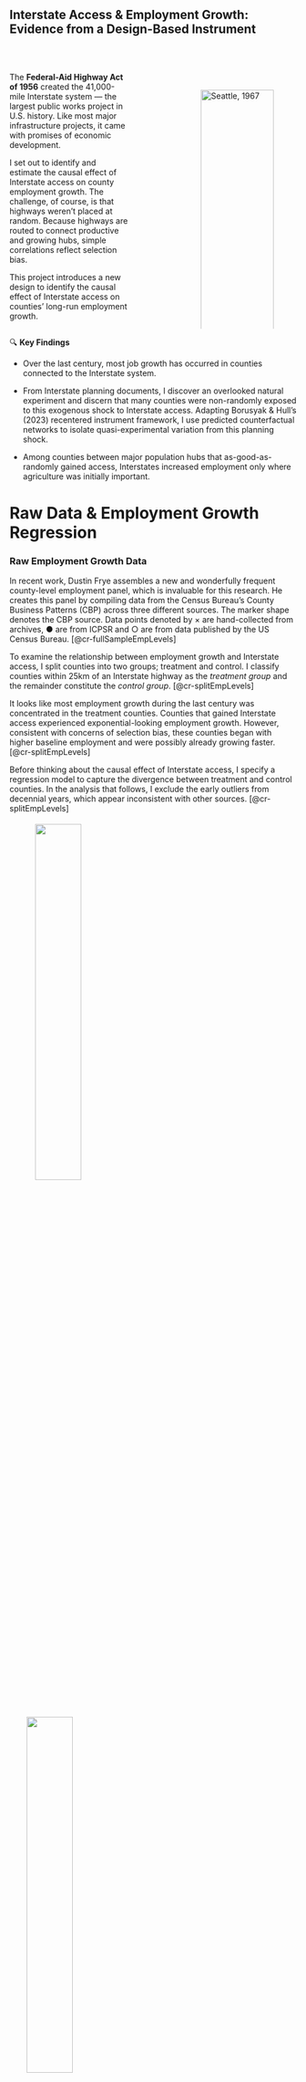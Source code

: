 

::: {.intro-center}
## Interstate Access & Employment Growth: <br> Evidence from a Design-Based Instrument

<br>

::::: columns
::: {.column width="45%"}

The **Federal-Aid Highway Act of 1956** created the 41,000-mile Interstate system — the largest public works project in U.S. history. Like most major infrastructure projects, it came with promises of economic development.

I set out to identify and estimate the causal effect of Interstate access on county employment growth. The challenge, of course, is that highways weren’t placed at random. Because highways are routed to connect productive and growing hubs, simple correlations reflect selection bias.

This project introduces a new design to identify the causal effect of Interstate access on counties' long-run employment growth.
:::

::: {.column width="10%"}

:::

::: {.column width="45%"}
<br>

![Seattle, 1967](images/Alaskan-Way-Viaduct-Seattle-1967.jpg){style="float: right; margin-left: 5em; width:100%"}
:::
:::::
:::



::: {.info-block}
&#128269; **Key Findings**

- Over the last century, most job growth has occurred in counties connected to the Interstate system.

- From Interstate planning documents, I discover an overlooked natural experiment and discern that many counties were non-randomly exposed to this exogenous shock to Interstate access. Adapting Borusyak & Hull’s (2023) recentered instrument framework, I use predicted counterfactual networks to isolate quasi-experimental variation from this planning shock.

- Among counties between major population hubs that as-good-as-randomly gained access, Interstates increased employment only where agriculture was initially important.
:::



# Raw Data & Employment Growth Regression

### Raw Employment Growth Data

:::: {.cr-section layout="overlay-right"}
In recent work, Dustin Frye assembles a new and wonderfully frequent county-level employment panel, which is invaluable for this research. He creates this panel by compiling data from the Census Bureau's County Business Patterns (CBP) across three different sources. The marker shape denotes the CBP source. Data points denoted by &times; are hand-collected from archives, &#9679; are from ICPSR and &#9675; are from data published by the US Census Bureau. [@cr-fullSampleEmpLevels]



To examine the relationship between employment growth and Interstate access, I split counties into two groups; treatment and control. I classify counties within 25km of an Interstate highway as the *treatment group* and the remainder constitute the *control group*. [@cr-splitEmpLevels]


It looks like most employment growth during the last century was concentrated in the treatment counties. Counties that gained Interstate access experienced exponential-looking employment growth. However, consistent with concerns of selection bias, these counties began with higher baseline employment and were possibly already growing faster. [@cr-splitEmpLevels]

Before thinking about the causal effect of Interstate access, I specify a regression model to capture the divergence between treatment and control counties. In the analysis that follows, I exclude the early outliers from decennial years, which appear inconsistent with other sources. [@cr-splitEmpLevels]

::: {#cr-fullSampleEmpLevels}
![](images/rawGrowthRates/fullSampleEmpLevels.jpeg){width="40%" style="padding:5px; margin-left: 40px;"}
![](images/rawGrowthRates/blankLegendSpace.jpeg){width="40%" style="margin-left: 30px; display: block; margin-right: auto;"}
:::

::: {#cr-splitEmpLevels}
![](images/rawGrowthRates/empLevels.jpeg){width="40%" style="padding:5px; margin-left: 40px;"}
![](images/rawGrowthRates/levelsLegend.jpeg){width="40%" style="margin-left: 30px; display: block; margin-right: auto;"}
:::
::::

### Baseline Employment Growth Regression Model

<br>

To flexibly capture dynamic effects while preserving statistical power, I group years into 4-year periods, $\tau \in \{1970\text{-}1974,\,1975\text{-}1979,\,\dots,\,2010\text{-}2014\}$. For each period $\tau$, I estimate the following specification, with counties indexed by $c$:

::: {style="font-size: 1.25em;"}
$$
\log(Y_{c, t}) - \log(Y_{c,1953}) 
= \beta_{0,\tau} + \beta_{1,\tau}\,\text{Treatment}_{c} 
+ X_{c}\gamma_{\tau} + \delta_{t} + \varepsilon_{c, t}
$$
:::

The dependent variable is the log change in employment in county $c$ since 1953. The coefficient $\beta_{1,\tau}$ measures the relationship between Interstate access and post-construction employment growth at period $\tau$. The indicator $\text{Treatment}_{c}$ equals one if county $c$ was within 25km of an Interstate highway. The vector $X_{c}$ includes baseline county characteristics measured prior to Interstate construction, and $\delta_{t}$ denotes year fixed effects.

:::: {.cr-section layout="overlay-right"}
The table reports the OLS estimates of $\beta_{1,\tau}$. The pattern of results is unsurprising given the raw data; the estimates are statistically significant and grow in magnitude over time. @cr-ols

A coefficient $\hat\beta_{1,\tau}$ implies that treatment counties experienced $(e^{\hat\beta_{1,\tau}} - 1) \times 100$ percent higher growth relative to control counties. For small coefficients, the approximation $\hat\beta_{1,\tau} \times 100$ is accurate; for example, $\hat\beta_{1,\tau} = 0.33$ corresponds to about 39 percent higher cumulative growth. @cr-ols



::: {#cr-ols style="width:35%; margin-left:5%; margin-right:auto; font-size:0.9em;"}
| Time Period | Coefficient Estimate | Standard Error | P-Val  |
|-------------|----------------------|----------------|--------|
| 1970–1974   | 0.073                | 0.023          | 0.0014 |
| 1975–1979   | 0.100                | 0.026          | 0.0001 |
| 1980–1984   | 0.128                | 0.030          | 0.0000 |
| 1985–1989   | 0.172                | 0.036          | 0.0000 |
| 1990–1994   | 0.195                | 0.039          | 0.0000 |
| 1995–1999   | 0.229                | 0.043          | 0.0000 |
| 2000–2004   | 0.274                | 0.047          | 0.0000 |
| 2005–2009   | 0.307                | 0.049          | 0.0000 |
| 2010–2014   | 0.326                | 0.049          | 0.0000 |

*Note: Conley standard errors with a 100km cutoff. N = 13,845.*
:::

::::


# Construction of Instrument


:::: {.cr-section layout="overlay-right"}
Due to selection bias, OLS estimates of $\beta_{1, \tau}$ might differ from the causal effect on Interstate access. To address this bias, I find an *instrumental variable* (IV) for $\text{Treatment}_{c}$. In other words, I construct a variable that (1) predicts which counties were more likely to receive Interstate access, but (2) is not correlated with underlying location fundamentals or other unobserved factors that shape local labor market growth. [@cr-ike]

To find such a variable, I turn to the original planning documents to learn how Interstate routes were chosen. From this, I develop a model that predicts where routes were planned and isolate the component that is uncorrelated with counties’ potential outcomes. [@cr-ike]

So, with that, let’s look more closely at the planning documents. How did planners actually decide on these routes? And was any part of that process exogenous to counties’ employment growth? [@cr-ike]{pan-to="0%,-30%" scale-by="2"}

::: {#cr-ike}
![](images/ikeSigning.jpg){width="70%" fig-align="left"}
:::
::::

<br>

### An exogenous planning shock?

:::: {.cr-section layout="overlay-right"}

These are excerpts from the 1944 report of the National Interregional Highway Committee, which outlined a plan for the future Interstate system. The section entitled *Determinants of Selection* describes that, in effect, planners picked dense, productive hubs and drew routes to connect them. Emphasis on the word *Selection*! Counties that gained Interstate access were either large and growing or happened to lie along these corridors, making treatment counties systematically different from those left out. [@cr-planningdocs]

However, the map hints at an arbitrary planning shock. Planners appear to have grouped cities by their 1940 population when drawing networks, and the final plan emphasized connecting cities with populations above 50,000. [@cr-planningdocs]

::: {#cr-planningdocs}
![](images/report/determinantsOfSelection.png){width="40%" style="border:2px solid #444; padding:5px; margin-left: 40px;"}

![](images/report/recommendedSystemMap.png){width="40%" style="margin-left: 40px"}

![](images/report/anyEffort.png){width="40%" style="border:2px solid #444; padding:5px; margin-left: 40px;"}
:::
::::


### Testing for a Discontinuity

<br>

I overlay 1940 counties with the Interstate system and, by bins of log 1940 population, compute the share of counties intersected by a highway. The probability of receiving an Interstate jumps by about 20 percentage points at the 50,000 population cutoff.

Additionally, other county characteristics and the density of counties remain smooth at this cutoff, which suggests that this is a natural experiment. Near the cutoff, there is a set of counties that shared similar potential outcomes, on average. However, for a random reason, only some of them gained Interstate access. 

This looks like a promising fuzzy RD design but, because it uses only counties near the cutoff, estimates are too underpowered to learn anything. So, what _can_ we learn from this natural experiment?

::::: {.columns .center-cols}

::: {.column width="40%"}
![](images/rdd/connectedFull.jpeg)
:::

::: {.column width="40%"}
![](images/rdd/density.jpeg)
:::
:::::

<br>

::: {.info-block}
### &#128161; There is a lot of non-random exposure to this exogenous shock

For many counties, their distance to an Interstate depends partly on the exogenous inclusion of a near-cutoff population hubs to the Interstate network. In this spatial setting, the random inclusion of a county generates treatment variation in other counties that must be traversed to connect it to the network. 

But exposure to this source of variation is itself non-random. The instrument I construct builds on this insight: it captures the induced treatment variation and, following Borusyak and Hull (2023), I apply their recentering procedure to isolate the random component.
:::

<br>

### Stylized Example

A visualization of a stylized example will help.

:::: {.cr-section layout="overlay-right"}

Here are five major population hubs. Three of them, shown in blue, are clearly above the cutoff. The two others, shown in red, have populations close to 50,000. [@cr-blankNodes]

Imagine a sharp RD: every hub with a population above 50,000 is targeted by planners, and none below that threshold are included. For the red hubs, inclusion is essentially a coin flip: if they have 49,000 residents, they are excluded; if 51,000, they are included. [@cr-blankNodes]

After seeing the populations of the red hubs, planners build this network to efficiently connect hubs. Consequently, the grey counties are treated. [@cr-network1]

Despite the randomness, comparisons of treated and control counties remain confounded by selection. Counties near large, productive hubs - or lying on the corridors between them - benefit from those locations regardless of highways. Also, centrally located counties are always more likely to be traversed, but also gain from centrality alone. [@cr-network1]

I simulate the four counterfactual networks that could have been built, given the possible connection status of the two coin-flip red hubs.  [@cr-counterfactuals]


Then, to summarize the non-random component of the treatment variation driven by the cutoff, I calculate counties' expected treatment across these counterfactuals. [@cr-expectedTreatment]


::: {#cr-blankNodes}
![](images/ivFigs/blankNodes.png){width="40%" style="float:left; margin-right:2em; margin-left:0;"}

:::

::: {#cr-network1}
![](images/ivFigs/network1.png){width="40%" style="float:left; margin-right:2em; margin-left:0;"}
:::

::: {#cr-counterfactuals}
![](images/ivFigs/simulatedNetworks.gif){width="40%" style="float:left; margin-right:2em; margin-left:0;"}
:::


::: {#cr-expectedTreatment}
![](images/ivFigs/ETreatment.png){width="40%" style="float:left; margin-right:2em; margin-left:0;"}
:::

::::

::: {.info-block}
### &#10068; Why does this work? 

The actual treatment combines random variation (from the cutoff-driven coin flips) and systematic variation (from planning priorities). By subtracting the expected treatment from the actual treatment, we get a 'recentered treatment' that is purged of the systematic component. Variation in the recentered treatment is driven only by the randomness of the cutoff.

Concretely, counties with a positive recentered treatment got a highway _only_ because they happened to be en route to a randomly included hub. Counties with a negative recentered treatment were missed, even though they could have been traversed in plausible counterfactual networks. That is good quasi-experimental identifying variation!
:::




::::: columns
::: {.column width="25%"}
![](images/ivFigs/actualTreatment.png)
:::

::: {.column width="10%" .text-center}
<br><br><br><br><br>
$$\Huge \mathbf{-}$$
:::

::: {.column width="25%"}
![](images/ivFigs/ETreatment.png)
:::

::: {.column width="10%" .text-center}
<br><br><br><br><br>
$$\Huge \mathbf{=}$$
<br><br><br><br>
:::

::: {.column width="25%"}
![](images/ivFigs/RecenteredTreatment.png)
:::
:::::

<br>


### Constructing a Recentered Instrument for US Counties

:::: {.cr-section layout="overlay-right"}

I extend this idea to construct a recentered instrument for $\text{Treatment}_c$, the indicator for a county being within 25km of an Interstate highway. [@cr-basemap]

The discontintuity implied a natural experiment; there was a set of counties near the cutoff that were plausibly randomly targeted by Interstate planners. To predict which counties these were, I estimate a probability model that incorporates other planning considerations - such as elevation, surface water, and military/manufacturing importance. The map shows the results of this prediction. Near-cutoff 'coin-flip' counties are in red and above-cutoff counties that would have been targeted regardless are blue. [@cr-compliersAndAlwaysTakersMap]

I select red counties that did in fact have populations above 50,000 and draw a straight-line network to connect them. Specifically, I use a proximity graph to predict an engineer's optimal network. [@cr-ivBetaSkeleton]

Analogous to the _actual treatment_ stylized example, an $\text{UnadjustedIV}_c$ is an indicator that equals 1 if a county is within 25km of the predicted network. Lying within 25km of this predicted network is theoretically (and statistically) a good predictor of $\text{Treatment}_c$. [@cr-unadjustedIV]

Then, by permuting which red counties get targetted, I simulate 50 predicted counterfactual networks. [@cr-counterfactualBetaSkeletons]

The share of predicted counterfactual networks that lie within 25km of a county is the expected instrument. [@cr-expectedIV]

And subtracting the expected instrument from the unadjusted instruments produces a recentered instrument. [@cr-recenteredIV]

It was a lot of work to get here and the _correct_ modelling choices are not obvious. But, ultimately, the recentered instrument is only useful if it satisfies the statistical properties of a valid instrumental variable. Recall the (testable) goal of constructing a variable that (1) predicts which counties were more likely to receive Interstate access, but (2) is not correlated with underlying location fundamentals or other unobserved factors that shape local labor market growth. [@cr-recenteredIV]

::: {#cr-basemap}
![](images/usFigs/basemap.jpeg){width="40%" style="margin-left: 30px; display: block; margin-right: auto;"}
:::

::: {#cr-compliersAndAlwaysTakersMap}
![](images/usFigs/compliersAndAlwaysTakersMap.jpeg){width="40%" style="margin-left: 30px; display: block; margin-right: auto;"}
:::

::: {#cr-ivBetaSkeleton}
![](images/usFigs/ivBetaSkeleton.jpeg){width="40%" style="margin-left: 30px; display: block; margin-right: auto;"}
:::

::: {#cr-counterfactualBetaSkeletons}
![](images/usFigs/allCounterfactualSimulations.jpeg){width="40%" style="margin-left: 30px; display: block; margin-right: auto;"}
:::

::: {#cr-unadjustedIV}
![](images/usFigs/iv_25km.jpeg){width="40%" style="margin-left: 30px; display: block; margin-right: auto;"}
:::

::: {#cr-expectedIV}
![](images/usFigs/eIV_25km.jpeg){width="40%" style="margin-left: 30px; display: block; margin-right: auto;"}
:::

::: {#cr-recenteredIV}
![](images/usFigs/rIV_25km.jpeg){width="40%" style="margin-left: 30px; display: block; margin-right: auto;"}
:::

:::::


# Validity of Instrument


### First Stage Regression

I run the following regression with the unadjusted and recentered instruments on the right-hand side.
$$ \large
\text{Treatment}_{c} 
= \pi_{0} + \pi_{1}\text{Instrument}_{c} 
+ X_{c}\pi_2 + \varepsilon_{c}
$$


![](images/firstStage/firstStage.png){width="70%" fig-align="center"}

Column (1) shows that counties with $\text{UnadjustedIV}_{c} = 1$ are 35 percent more likely to gain Interstate access. The $R^2$ of 0.12 indicates that the unadjusted instrument explains a meaningful share of treatment status.

Column (3) shows that counties with $\text{RecenteredIV}_{c} = 1$ are 19 percent more likely to gain access. Focusing only on plausibly exogenous deviations explains about 1.3 percent of the variation in access, yielding an $F$-statistic of 37. While the predictive power is limited, this is expected in a design that strips away systematic exposure. Unlike natural experiments that rely on assumptions about counterfactual outcomes, this strategy relies on assumptions about shock assignment. The weak first stage reflects the fact that little in the actual construction process was random—a feature that, if anything, is reassuring.










### Testing the exclusion restriction

To interrogate the exclusion restriction, I test for correlatedness between $\text{RecenteredIV}_{c}$ and counties’ pre-Interstate employment growth, pre-Interstate characteristics, and latitude and longitude.

You can see these regression tables here:

- [Recentered IV does not predict counties pre-Interstate employment growth](preEmpTrend.html)

- [Recentered IV does not predict other pre-Interstate county characteristics](preInterstateChars.html)

- [Recentered IV is uncorrelated with latitude and longitude](econGeog.html)





# IV Estimates of the Employment Growth Regression


Let's now revisit our regression model, using the recentered instrument to instrument for $\text{Treatment}_{c}$

::: {style="font-size: 1.25em;"}
$$
\log(Y_{c, t}) - \log(Y_{c,1953}) 
= \beta_{0,\tau} + \beta_{1,\tau}\,\text{Treatment}_{c} 
+ X_{c}\gamma_{\tau} + \delta_{t} + \varepsilon_{c, t}
$$

:::: {.cr-section layout="overlay-right"}

Here are the OLS estimates of $\widehat{\beta}_{1, \tau}^{OLS}$ and their 90\% confidence intervals. They capture the correlation between Interstate access and employment growth and they correspond to the table at the beginning. [@cr-olsPooledPlot]

Using $\text{RecenteredIV}_{c}$ to instrument for $\text{Treatment}_{c}$ Here are the 2SLS estimates of $\widehat{\beta}_{1, \tau}^{IV}$ and their 90\% confidence intervals. The size of these confidence intervals is pretty disappointing. While the IV point estimates generally exceed the OLS point estimates, we can't reject the hypotheses $\widehat{\beta}_{1, \tau}^{IV} \neq \widehat{\beta}_{1, \tau}^{OLS}$ or $\widehat{\beta}_{1, \tau}^{IV} \neq 0$.[@cr-ivPooledPlot]

Why are the confidence intervals so wide? One reason, of course, is that the 2SLS estimator uses less treatment variation to estimate the coefficient. However, there's another reason. For every period $\tau$, the regression uses the same number of observations (N = 13,845 = 2769 counties $\times$ 5 years). But the confidence intervals get wider in later periods. This tells me that the uncertainty around $\widehat{\beta}_{1, \tau}^{IV}$ is not just sampling variation, but genuine heterogeneity. [@cr-ivPooledPlot] 

In other words, the widening confidence intervals suggest that counties gaining Interstate access through the natural experiment do not follow a single growth trajectory, but instead diverge in their long-run outcomes. [@cr-ivPooledPlot]


I examine reasons why counties may evolve differentially and the one that stands out is the pre-Interstate dependence on agriculture. [@cr-ivPooledPlot]

Here are the $\widehat{\beta}{1,\tau}^{IV}$ and $\widehat{\beta}{1,\tau}^{OLS}$ estimates for counties where agriculture accounted for more than 20% of employment in 1950 [@cr-highAgPlot].

And here are the $\widehat{\beta}{1,\tau}^{IV}$ and $\widehat{\beta}{1,\tau}^{OLS}$ estimates for counties where agriculture accounted for less than 20% of employment in 1950 [@cr-lowAgPlot].

This suggests that, for counties situated between larger population hubs, Interstate connection increased local jobs only if agricultural employment was substantial beforehand. One reason for this could be that those agriculture jobs are more tied to those locations and less likely to move away after Interstate access reduced transportation costs - maybe it's easier to move a factory or an office to a denser area than it is to move to a farm. [@cr-lowAgPlot]

In the following section, I test for and examine this heterogeneity further. [@cr-lowAgPlot]


::: {#cr-olsPooledPlot}
<p style="margin-left: 15%; color: transparent;">All Counties</p>
![](images/coefplots/pooled/empFullTreatmentOnly.jpeg){width="30%" style="margin-left: 10%; display: block; margin-right: auto;"}
:::


::: {#cr-ivPooledPlot}
<p style="margin-left: 15%; color: transparent;">All Counties</p>
![](images/coefplots/pooled/empFull.jpeg){width="30%" style="margin-left: 10%; display: block; margin-right: auto;"}
:::

::: {#cr-highAgPlot}
<p style="margin-left: 15%;">High Agriculture Counties</p>
![](images/coefplots/pooled/empHighAg.jpeg){width="30%" style="margin-left: 10%; display: block; margin-right: auto;"}

:::


::: {#cr-lowAgPlot}
<p style="margin-left: 15%;">Low Agriculture Counties</p>
![](images/coefplots/pooled/empLowAg.jpeg){width="30%" style="margin-left: 10%; display: block; margin-right: auto;"}

:::
:::: 
:::

# Heterogeneity Across Agriculture Dependence

Splitting the the sample into high vs low agriculture groups pointed to effect heterogeneity but to formally test for this heterogeneity and to more closely examine the dynamics, I set up a different regression specification.

To capture dynamic effects with total flexibility, without worrying about statistical power, I estimate a separate regression for each year $t \in \{1970, ..., 2016\}$ For each year $t$, I estimate the following specification, with counties indexed by $c$:

<br>

$$
\log(Y_{c, t}) - \log(Y_{c,1953}) 
= \beta_{0,t} + \beta_{1,t}\text{Treatment}_{c} + \beta_{2,t}\text{Treatment}_{c} \times \text{High Ag}_{c} + \beta_{3,t}\text{High Ag}_{c} 
+ X_{c}\gamma_{t} + \varepsilon_{c, t}
$$
<br>

::: {.info-block}
### &#10068; How is this different? 

This differs from fitting the previous regression separately for high- and low-agriculture groups because:

- I estimate coefficients separately by year, so each regression uses N = 2,769 counties.

- $\gamma_{t}$, the weight on pre-Interstate characteristics, can now vary by year $t$ rather than being fixed within each period $\tau$.

- The regression produces estimates and standard errors for $\beta_{2,t}$, allowing direct statistical tests of heterogeneity.

- To use $\text{RecenteredIV}_{c}$, I check that the [first stage is strong](firstStageInteracted.html) and that the [exclusion restriction holds](exclusionInteracted.html) for the interacted instrument.

:::


[WEBSITE UNDER CONSTRUCTION]


